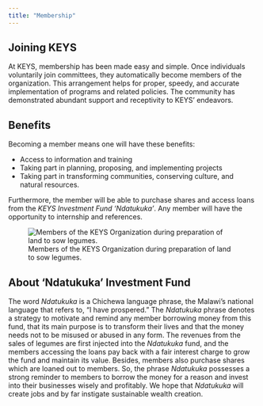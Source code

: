 ```yaml
---
title: "Membership"
---
```


## Joining KEYS

At KEYS, membership has been made easy and simple. Once individuals voluntarily join committees, they automatically become members of the organization. This arrangement helps for proper, speedy, and accurate implementation of programs and related policies. The community has demonstrated abundant support and receptivity to KEYS’ endeavors.

## Benefits

Becoming a member means one will have these benefits:

* Access to information and training
* Taking part in planning, proposing, and implementing projects
* Taking part in transforming communities, conserving culture, and natural resources.

Furthermore, the member will be able to purchase shares and access loans from the *KEYS Investment Fund 'Ndatukuka'*. Any member will have the opportunity to internship and references. 

![Members of the KEYS Organization during preparation of land to sow legumes.](assets/img/FieldPrep1.png){fig-alt="A group of person with farming equipment such as hoes on the field they are preparing for sowing. They are arranged in three rows with the foremost row kneeling and the person in the other two rows standing."}

## About 'Ndatukuka' Investment Fund

The word *Ndatukuka* is a Chichewa language phrase, the Malawi’s national language that refers to, "I have prospered." The *Ndatukuka* phrase denotes a strategy to motivate and remind any member borrowing money from this fund, that its main purpose is to transform their lives and that the money needs not to be misused or abused in any form. The revenues from the sales of legumes are first injected into the *Ndatukuka* fund, and the members accessing the loans pay back with a fair interest charge to grow the fund and maintain its value. Besides, members also purchase shares which are loaned out to members. So, the phrase *Ndatukuka* possesses a strong reminder to members to borrow the money for a reason and invest into their businesses wisely and profitably. We hope that *Ndatukuka* will create jobs and by far instigate sustainable wealth creation.
